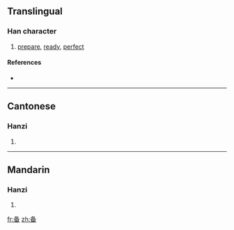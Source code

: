 {{also|備}}
==Translingual==

===Han character===
{{Han char|rn=34|rad=夂|as=05|sn=8|four=|canj=竹水田 (HEW)}}

# [[prepare]], [[ready]], [[perfect]]

====References====
* {{Han ref|kx=0244.231|dkj=15347|hdz=20869.030|uh=5907|ud=22791}}

----

==Cantonese==

===Hanzi===
{{yue-hanzi|jyut=|y=bei6}}

# {{defn|Cantonese}}

----

==Mandarin==

===Hanzi===
{{cmn-hanzi|tra=備|pin=[[bèi]] ([[bei4]])|wg=pei<sup>4</sup>}}

# {{defn|Mandarin}}

[[fr:备]]
[[zh:备]]
